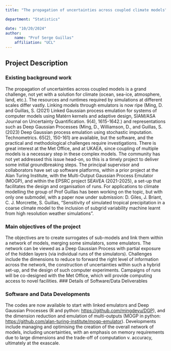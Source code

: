 ```yaml
---
title: "The propagation of uncertainties across coupled climate models"

department: "Statistics"

date: "10/20/2024"
author: 
    name: "Prof Serge Guillas"
    affiliation: "UCL"
---
```

## Project Description

### Existing background work

The propagation of uncertainties across coupled models is a grand challenge, not yet with a solution for climate (ocean, sea-ice, atmosphere, land, etc.). The resources and runtimes required by simulations at different scales differ vastly. Linking models through emulators is now ripe (Ming, D. and Guillas, S. (2021) Linked Gaussian process emulation for systems of computer models using Matérn kernels and adaptive design, SIAM/ASA Journal on Uncertainty Quantification. 9(4), 1615-1642.) and representations such as Deep Gaussian Processes (Ming, D., Williamson, D., and Guillas, S. (2023) Deep Gaussian process emulation using stochastic imputation. Technometrics. 65(2), 150-161) are available, but the software, and the practical and methodological challenges require investigations. There is great interest at the Met Office, and at UKAEA, since coupling of multiple models is a necessary step in these complex models. The community has not yet addressed this issue head-on, so this is a timely project to deliver some initial groundbreaking steps.
The principal supervisor and collaborators have set up software platforms, within a prior project at the Alan Turing Institute, with the Multi-Output Gaussian Process Emulator (MOGP), and within the EPSRC project SEAVEA (2021-2025), a set-up that facilitates the design and organisation of runs. For applications to climate modelling the group of Prof Guillas has been working on the topic, but with only one submodel, with a paper now under submission: D. Giles, J. Briant, C. J. Morcrette, S. Guillas, “Sensitivity of simulated tropical precipitation in a coarse climate model to the inclusion of subgrid variability machine learnt from high resolution weather simulations”. 


### Main objectives of the project

The objectives are to create surrogates of sub-models and link them within a network of models, merging some simulators, some emulators. The network can be viewed as a Deep Gaussian Process with partial exposure of the hidden layers (via individual runs of the simulators). Challenges include the dimensions to reduce to forward the right level of information across the network, the construction of uncertainties within such a hybrid set-up, and the design of such computer experiments. Campaigns of runs will be co-designed with the Met Office, which will provide computing access to novel facilities.
### Details of Software/Data Deliverables

### Software and Data Developments

The codes are now available to start with linked emulators and Deep Gaussian Processes (R and python: [https://github.com/mingdeyu/DGP](https://github.com/mingdeyu/DGP)), and the dimension reduction and emulation of multi-outputs (MOGP in python: [https://github.com/alan-turing-institute/mogp-emulator](https://github.com/alan-turing-institute/mogp-emulator)). Developments include managing and optimising the creation of the overall network of models, including uncertainties, with an emphasis on memory requirements due to large dimensions and the trade-off of computation v. accuracy, ultimately at the exascale.
